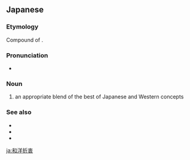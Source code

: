 ==Japanese==
{{ja-kanjitab|わ|よう|せつ|ちゅう|k3=せっ|yomi=o}}

===Etymology===
Compound of {{compound|和洋|tr1=wayō|t1=Japan and West|折衷|tr2=secchū|t2=compromise|lang=ja}}.

===Pronunciation===
* {{ja-pron|わよう せっちゅう|yomi=o}}

===Noun===
{{ja-pos|idiom|わよう せっちゅう}}
# an appropriate blend of the best of Japanese and Western concepts

===See also===
* {{ja-r|和魂漢才|わこん かんさい}}
* {{ja-r|和漢洋|わかんよう}}
* {{ja-r|和魂洋才|わこん ようさい}}

[[ja:和洋折衷]]